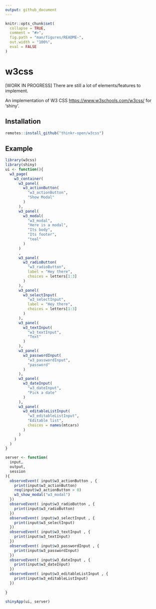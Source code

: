 ```yaml
---
output: github_document
---
```


<!-- README.md is generated from README.Rmd. Please edit that file -->

```r
knitr::opts_chunk$set(
  collapse = TRUE,
  comment = "#>",
  fig.path = "man/figures/README-",
  out.width = "100%", 
  eval = FALSE
)
```

# w3css

<!-- badges: start -->
<!-- badges: end -->

[WORK IN PROGRESS] There are still a lot of elements/features to implement. 

An implementation of W3 CSS <https://www.w3schools.com/w3css/> for 'shiny'.

## Installation

``` r
remotes::install_github("thinkr-open/w3css")
```

## Example

```r
library(w3css)
library(shiny)
ui <- function(){
  w3_page(
    w3_container(
      w3_panel(
        w3_actionButton(
          "w3_actionButton", 
          "Show Modal"
        )
      ),
      w3_panel(
        w3_modal(
          "w3_modal", 
          "Here is a modal", 
          "Its body", 
          "Its footer", 
          "teal"
        ) 
      )
      ,
      w3_panel(
        w3_radioButton(
          "w3_radioButton", 
          label = "Hey there", 
          choices = letters[1:3]
        )
      ), 
      w3_panel(
        w3_selectInput(
          "w3_selectInput", 
          label = "Hey there", 
          choices = letters[1:3]
        )
      ), 
      w3_panel(
        w3_textInput(
          "w3_textInput", 
          "Text"
        )
      ), 
      w3_panel(
        w3_passwordInput(
          "w3_passwordInput", 
          "password"
        )
      ), 
      w3_panel( 
        w3_dateInput(
          "w3_dateInput", 
          "Pick a date"
        )
      ), 
      w3_panel( 
        w3_editableListInput(
          "w3_editableListInput", 
          "Editable list", 
          choices = names(mtcars)
        )
      )
    )
  )
}

server <- function(
  input, 
  output, 
  session
){
  observeEvent( input$w3_actionButton , {
    print(input$w3_actionButton)
    req(input$w3_actionButton > 0)
    w3_show_modal("w3_modal")
  })
  observeEvent( input$w3_radioButton , {
    print(input$w3_radioButton)
  })
  observeEvent( input$w3_selectInput , {
    print(input$w3_selectInput)
  })
  observeEvent( input$w3_textInput , {
    print(input$w3_textInput)
  })
  observeEvent( input$w3_passwordInput , {
    print(input$w3_passwordInput)
  })
  observeEvent( input$w3_dateInput , {
    print(input$w3_dateInput)
  })
  observeEvent( input$w3_editableListInput , {
    print(input$w3_editableListInput)
  })
  
}

shinyApp(ui, server)
```

